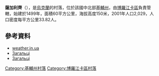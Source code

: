{{coord|50|40|1|N|29|48|44|E|scale:30000|display=title}}

'''薩加利齊'''（{{lang-uk|Загальці}}），是[[烏克蘭|烏克蘭]]的村落，位於該國中北部[[基輔州|基輔州]]，由[[博羅江卡區|博羅江卡區]]負責管轄，始建於1499年，面積60平方公里，海拔高度150米，2001年人口2,029，人口密度每平方公里33.82人。

==參考資料==
*[http://weather.in.ua/ua/kievskaja/8145 weather.in.ua] {{Wayback|url=http://weather.in.ua/ua/kievskaja/8145 |date=20160509005045 }}
*[http://gska2.rada.gov.ua/pls/z7502/A005?rf7571=15272 Загальці]{{dead link|date=2018年1月 |bot=InternetArchiveBot |fix-attempted=yes }}
* [http://who-is-who.com.ua/bookmaket/msukuivshuna11/9/288.html Загальці]{{dead link|date=2018年4月 |bot=InternetArchiveBot |fix-attempted=yes }}

{{DEFAULTSORT:Загальці}}
[[Category:基輔州村落|Category:基輔州村落]]
[[Category:博羅江卡區村落|Category:博羅江卡區村落]]


{{Kiev-geo-stub}}